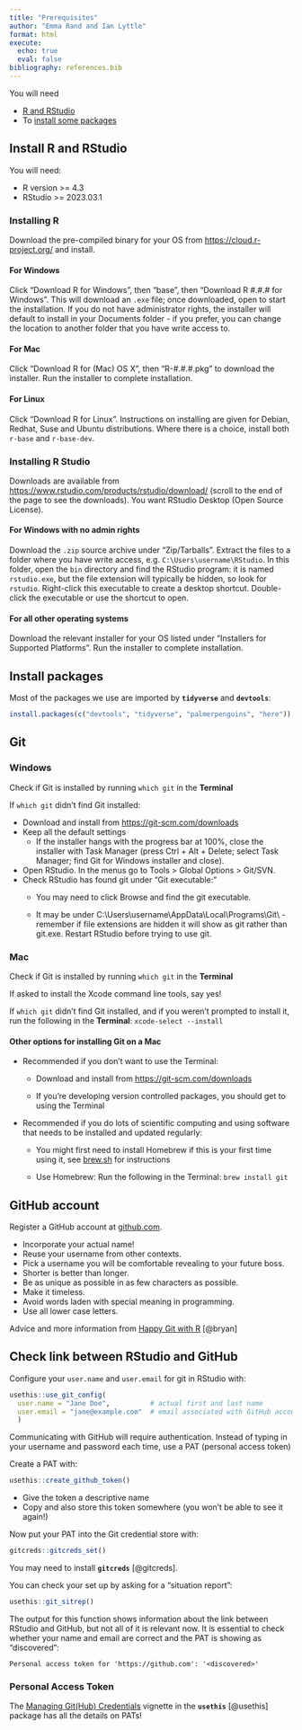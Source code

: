 ```yaml
---
title: "Prerequisites"
author: "Emma Rand and Ian Lyttle"
format: html
execute:
  echo: true
  eval: false
bibliography: references.bib
---
```


You will need

-   [R and RStudio](#install-r-and-rstudio) <!-- -   [R package development toolchain](#install-r-package-development-toolchain): Rtools(windows) or XCode (mac) or r-base-dev -->
-   To [install some packages](#packages) <!-- -   [Git] --> <!-- -   [GitHub account] --> <!-- -   [GitHub to be linked to RStudio](#check-link-between-rstudio-and-github) -->

## Install R and RStudio {#install-r-and-rstudio}

You will need:

-   R version \>= 4.3
-   RStudio \>= 2023.03.1

### Installing R

Download the pre-compiled binary for your OS from <https://cloud.r-project.org/> and install.

#### For Windows

Click "Download R for Windows", then "base", then "Download R #.#.# for Windows". This will download an `.exe` file; once downloaded, open to start the installation. If you do not have administrator rights, the installer will default to install in your Documents folder - if you prefer, you can change the location to another folder that you have write access to.

#### For Mac

Click "Download R for (Mac) OS X", then "R-#.#.#.pkg" to download the installer. Run the installer to complete installation.

#### For Linux

Click "Download R for Linux". Instructions on installing are given for Debian, Redhat, Suse and Ubuntu distributions. Where there is a choice, install both `r-base` and `r-base-dev`.

### Installing R Studio

Downloads are available from <https://www.rstudio.com/products/rstudio/download/> (scroll to the end of the page to see the downloads). You want RStudio Desktop (Open Source License).

#### For Windows with no admin rights

Download the `.zip` source archive under "Zip/Tarballs". Extract the files to a folder where you have write access, e.g. `C:\Users\username\RStudio`. In this folder, open the `bin` directory and find the RStudio program: it is named `rstudio.exe`, but the file extension will typically be hidden, so look for `rstudio`. Right-click this executable to create a desktop shortcut. Double-click the executable or use the shortcut to open.

#### For all other operating systems

Download the relevant installer for your OS listed under "Installers for Supported Platforms". Run the installer to complete installation.

<!-- ## Install R package development toolchain {#install-r-package-development-toolchain} -->

<!-- #### For Windows with no admin rights -->

<!-- Download the latest (recommended) Rtools installer, `Rtools.exe`, from <https://cran.r-project.org/bin/windows/Rtools/>. Run the installer keeping the default settings. -->

<!-- #### For Windows with admin rights -->

<!-- Download the latest (recommended) Rtools installer, `Rtools.exe`, from <https://cran.r-project.org/bin/windows/Rtools/>. Run the installer making the following selections: keep the default settings for the installation location and components to install; check the box to add rtools to the system PATH. -->

<!-- #### For Mac -->

<!-- Install XCode. Either: -->

<!-- 1.  Download and install XCode from the Mac AppStore: <http://itunes.apple.com/us/app/xcode/id497799835?mt=12> -->

<!-- 2.  Within XCode go to Preferences : Downloads and install the Command Line Tools -->

<!-- Or for a smaller download size: -->

<!-- 1.  Register as an Apple Developer (free) here: <https://developer.apple.com/programs/register/> -->

<!-- 2.  Download the Command Line Tools for XCode appropriate for the version of OS X you are running from here: <https://developer.apple.com/downloads/> -->

<!-- #### For Linux -->

<!-- If you installed `r-base-dev`, when installing R, you should have all you need to build packages from source. Otherwise return to the instructions for installing R for your distribution and follow the instructions there to install the additional tools. -->

## Install packages {#packages}

Most of the packages we use are imported by **`tidyverse`** and **`devtools`**: 

``` r
install.packages(c("devtools", "tidyverse", "palmerpenguins", "here"))
```

## Git

### Windows

Check if Git is installed by running `which git` in the **Terminal**

If `which git` didn't find Git installed:

-   Download and install from <https://git-scm.com/downloads>
-   Keep all the default settings
    -   If the installer hangs with the progress bar at 100%, close the installer with Task Manager (press Ctrl + Alt + Delete; select Task Manager; find Git for Windows installer and close).
-   Open RStudio. In the menus go to Tools \> Global Options \> Git/SVN.
-   Check RStudio has found git under "Git executable:"
    -   You may need to click Browse and find the git executable.

    -   It may be under C:\\Users\\username\\AppData\\Local\\Programs\\Git\\ - remember if file extensions are hidden it will show as git rather than git.exe. Restart RStudio before trying to use git.

### Mac

Check if Git is installed by running `which git` in the **Terminal**

If asked to install the Xcode command line tools, say yes!

If `which git` didn't find Git installed, and if you weren't prompted to install it, run the following in the **Terminal**: `xcode-select --install`

#### Other options for installing Git on a Mac

-   Recommended if you don't want to use the Terminal:
    -   Download and install from <https://git-scm.com/downloads>

    -   If you're developing version controlled packages, you should get to using the Terminal
-   Recommended if you do lots of scientific computing and using software that needs to be installed and updated regularly:
    -   You might first need to install Homebrew if this is your first time using it, see [brew.sh](https://brew.sh/) for instructions

    -   Use Homebrew: Run the following in the Terminal: `brew install git`

## GitHub account

Register a GitHub account at [github.com](https://github.com/).

-   Incorporate your actual name!
-   Reuse your username from other contexts.
-   Pick a username you will be comfortable revealing to your future boss.
-   Shorter is better than longer.
-   Be as unique as possible in as few characters as possible.
-   Make it timeless.
-   Avoid words laden with special meaning in programming.
-   Use all lower case letters.

Advice and more information from [Happy Git with R](https://happygitwithr.com/) [@bryan]

## Check link between RStudio and GitHub {#check-link-between-rstudio-and-github}

Configure your `user.name` and `user.email` for git in RStudio with:

```r

usethis::use_git_config(
  user.name = "Jane Doe",          # actual first and last name
  user.email = "jane@example.com"  # email associated with GitHub account
  )
```

Communicating with GitHub will require authentication. Instead of typing in your username and password each time, use a PAT (personal access token)

Create a PAT with:

```r
usethis::create_github_token()
```

-   Give the token a descriptive name
-   Copy and also store this token somewhere (you won't be able to see it again!)

Now put your PAT into the Git credential store with:

```r
gitcreds::gitcreds_set()
```

::: aside
You may need to install **`gitcreds`** [@gitcreds].
:::

You can check your set up by asking for a "situation report":

```r
usethis::git_sitrep()
```

The output for this function shows information about the link between RStudio and GitHub, but not all of it is relevant now. It is essential to check whether your name and email are correct and the PAT is showing as "discovered":

```         
Personal access token for 'https://github.com': '<discovered>'
```

### Personal Access Token

The [Managing Git(Hub) Credentials](https://usethis.r-lib.org/articles/articles/git-credentials.html) vignette in the **`usethis`** [@usethis] package has all the details on PATs!
